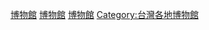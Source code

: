 {{commons category|Museums in Nantou County}}

[[Category:南投縣建築物|博物館]]
[[Category:南投縣旅遊景點|博物館]]
[[Category:南投縣文化|博物館]]
[[Category:台灣各地博物館|Category:台灣各地博物館]]